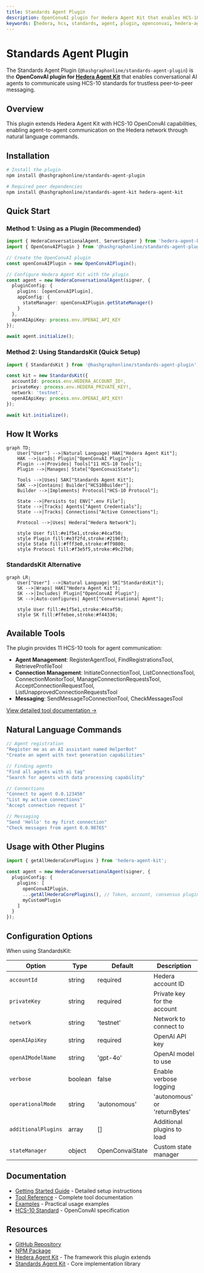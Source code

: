 ```yaml
---
title: Standards Agent Plugin
description: OpenConvAI plugin for Hedera Agent Kit that enables HCS-10 communication
keywords: [hedera, hcs, standards, agent, plugin, openconvai, hedera-agent-kit]
---
```


# Standards Agent Plugin

The Standards Agent Plugin (`@hashgraphonline/standards-agent-plugin`) is the **OpenConvAI plugin for [Hedera Agent Kit](https://github.com/hedera-dev/hedera-agent-kit)** that enables conversational AI agents to communicate using HCS-10 standards for trustless peer-to-peer messaging.

## Overview

This plugin extends Hedera Agent Kit with HCS-10 OpenConvAI capabilities, enabling agent-to-agent communication on the Hedera network through natural language commands.

## Installation

```bash
# Install the plugin
npm install @hashgraphonline/standards-agent-plugin

# Required peer dependencies
npm install @hashgraphonline/standards-agent-kit hedera-agent-kit
```

## Quick Start

### Method 1: Using as a Plugin (Recommended)

```typescript
import { HederaConversationalAgent, ServerSigner } from 'hedera-agent-kit';
import { OpenConvAIPlugin } from '@hashgraphonline/standards-agent-plugin';

// Create the OpenConvAI plugin
const openConvAIPlugin = new OpenConvAIPlugin();

// Configure Hedera Agent Kit with the plugin
const agent = new HederaConversationalAgent(signer, {
  pluginConfig: {
    plugins: [openConvAIPlugin],
    appConfig: {
      stateManager: openConvAIPlugin.getStateManager()
    }
  },
  openAIApiKey: process.env.OPENAI_API_KEY
});

await agent.initialize();
```

### Method 2: Using StandardsKit (Quick Setup)

```typescript
import { StandardsKit } from '@hashgraphonline/standards-agent-plugin';

const kit = new StandardsKit({
  accountId: process.env.HEDERA_ACCOUNT_ID!,
  privateKey: process.env.HEDERA_PRIVATE_KEY!,
  network: 'testnet',
  openAIApiKey: process.env.OPENAI_API_KEY!
});

await kit.initialize();
```

## How It Works

```mermaid
graph TD;
    User["User"] -->|Natural Language| HAK["Hedera Agent Kit"];
    HAK -->|Loads| Plugin["OpenConvAI Plugin"];
    Plugin -->|Provides| Tools["11 HCS-10 Tools"];
    Plugin -->|Manages| State["OpenConvaiState"];
    
    Tools -->|Uses| SAK["Standards Agent Kit"];
    SAK -->|Contains| Builder["HCS10Builder"];
    Builder -->|Implements| Protocol["HCS-10 Protocol"];
    
    State -->|Persists to| ENV[".env File"];
    State -->|Tracks| Agents["Agent Credentials"];
    State -->|Tracks| Connections["Active Connections"];
    
    Protocol -->|Uses| Hedera["Hedera Network"];
    
    style User fill:#e1f5e1,stroke:#4caf50;
    style Plugin fill:#e3f2fd,stroke:#2196f3;
    style State fill:#fff3e0,stroke:#ff9800;
    style Protocol fill:#f3e5f5,stroke:#9c27b0;
```

### StandardsKit Alternative

```mermaid
graph LR;
    User["User"] -->|Natural Language| SK["StandardsKit"];
    SK -->|Wraps| HAK["Hedera Agent Kit"];
    SK -->|Includes| Plugin["OpenConvAI Plugin"];
    SK -->|Auto-configures| Agent["Conversational Agent"];
    
    style User fill:#e1f5e1,stroke:#4caf50;
    style SK fill:#ffebee,stroke:#f44336;
```

## Available Tools

The plugin provides 11 HCS-10 tools for agent communication:

- **Agent Management**: RegisterAgentTool, FindRegistrationsTool, RetrieveProfileTool
- **Connection Management**: InitiateConnectionTool, ListConnectionsTool, ConnectionMonitorTool, ManageConnectionRequestsTool, AcceptConnectionRequestTool, ListUnapprovedConnectionRequestsTool
- **Messaging**: SendMessageToConnectionTool, CheckMessagesTool

[View detailed tool documentation →](/docs/libraries/standards-agent-kit/langchain-tools)

## Natural Language Commands

```typescript
// Agent registration
"Register me as an AI assistant named HelperBot"
"Create an agent with text generation capabilities"

// Finding agents
"Find all agents with ai tag"
"Search for agents with data processing capability"

// Connections
"Connect to agent 0.0.123456"
"List my active connections"
"Accept connection request 1"

// Messaging
"Send 'Hello' to my first connection"
"Check messages from agent 0.0.98765"
```

## Usage with Other Plugins

```typescript
import { getAllHederaCorePlugins } from 'hedera-agent-kit';

const agent = new HederaConversationalAgent(signer, {
  pluginConfig: {
    plugins: [
      openConvAIPlugin,
      ...getAllHederaCorePlugins(), // Token, account, consensus plugins
      myCustomPlugin
    ]
  }
});
```

## Configuration Options

When using StandardsKit:

| Option | Type | Default | Description |
|--------|------|---------|-------------|
| `accountId` | string | required | Hedera account ID |
| `privateKey` | string | required | Private key for the account |
| `network` | string | 'testnet' | Network to connect to |
| `openAIApiKey` | string | required | OpenAI API key |
| `openAIModelName` | string | 'gpt-4o' | OpenAI model to use |
| `verbose` | boolean | false | Enable verbose logging |
| `operationalMode` | string | 'autonomous' | 'autonomous' or 'returnBytes' |
| `additionalPlugins` | array | [] | Additional plugins to load |
| `stateManager` | object | OpenConvaiState | Custom state manager |

## Documentation

- [Getting Started Guide](./getting-started) - Detailed setup instructions
- [Tool Reference](/docs/libraries/standards-agent-kit/langchain-tools) - Complete tool documentation
- [Examples](./examples) - Practical usage examples
- [HCS-10 Standard](/docs/standards/hcs-10) - OpenConvAI specification

## Resources

- [GitHub Repository](https://github.com/hashgraph-online/standards-agent-plugin)
- [NPM Package](https://www.npmjs.com/package/@hashgraphonline/standards-agent-plugin)
- [Hedera Agent Kit](https://github.com/hedera-dev/hedera-agent-kit) - The framework this plugin extends
- [Standards Agent Kit](/docs/libraries/standards-agent-kit) - Core implementation library